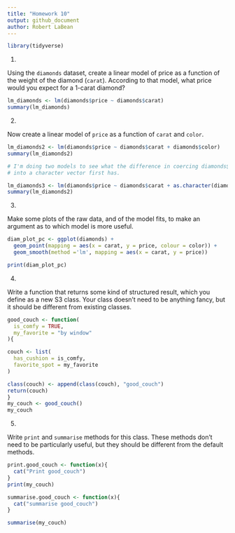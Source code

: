 ```yaml
---
title: "Homework 10"
output: github_document
author: Robert LaBean
---
```

``` r

library(tidyverse)

```

(1)

Using the `diamonds` dataset, create a linear model of price as a function of the
weight of the diamond (`carat`). According to that model, what price would you 
expect for a 1-carat diamond?
```r

lm_diamonds <- lm(diamonds$price ~ diamonds$carat)
summary(lm_diamonds)

```

(2)

Now create a linear model of `price` as a function of `carat` and `color`.

``` r

lm_diamonds2 <- lm(diamonds$price ~ diamonds$carat + diamonds$color)
summary(lm_diamonds2)

# I'm doing two models to see what the difference in coercing diamonds$color 
# into a character vector first has. 

lm_diamonds3 <- lm(diamonds$price ~ diamonds$carat + as.character(diamonds$color))
summary(lm_diamonds2)

```

(3)

Make some plots of the raw data, and of the model fits, to make an argument as to which model is more useful.

```r
diam_plot_pc <- ggplot(diamonds) + 
  geom_point(mapping = aes(x = carat, y = price, colour = color)) +
  geom_smooth(method ='lm', mapping = aes(x = carat, y = price))

print(diam_plot_pc)

```

(4)

Write a function that returns some kind of structured result, which you define as
a new S3 class. Your class doesn’t need to be anything fancy, but it should be 
different from existing classes.

```r
good_couch <- function(
  is_comfy = TRUE, 
  my_favorite = "by window"
){

couch <- list(
  has_cushion = is_comfy, 
  favorite_spot = my_favorite
)

class(couch) <- append(class(couch), "good_couch")
return(couch)
}
my_couch <- good_couch()
my_couch

```

(5)

Write `print` and `summarise` methods for this class. These methods don’t need to be particularly useful, but they should be different from the default methods.

```r

print.good_couch <- function(x){
  cat("Print good_couch")
}
print(my_couch)

summarise.good_couch <- function(x){
  cat("summarise good_couch")
}

summarise(my_couch)
```
